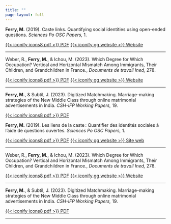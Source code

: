 ---
title: ""
page-layout: full
---

::: {.content-visible when-profile="english"}
**Ferry, M.** (2019). Caste links. Quantifying social identities using open-ended questions. *Sciences Po OSC Papers,* 1.

[{{< iconify icons8 pdf >}} PDF](https://www.sciencespo.fr/osc/sites/sciencespo.fr.osc/files/OP_2019-1-EN-def.pdf) [{{< iconify gg website >}} Website](https://www.sciencespo.fr/osc/fr/node/2089.html)

------------------------------------------------------------------------

Weber, R., **Ferry, M.**, & Ichou, M. (2023). Which Degree for Which Occupation? Vertical and Horizontal Mismatch Among Immigrants, Their Children, and Grandchildren in France., *Documents de travail Ined,* 278.

[{{< iconify icons8 pdf >}} PDF](https://archined.ined.fr/download/publication/E5OPhosBhU4QGwadVTE1/36fe6e5514cb19419c2bdf1cbc68b9d51699446278245.pdf) [{{< iconify gg website >}} Website](https://archined.ined.fr/view/E5OPhosBhU4QGwadVTE1)

------------------------------------------------------------------------

**Ferry, M.**, & Subtil, J. (2023). Digitized Matchmaking. Marriage-making strategies of the New Middle Class through online matrimonial advertisements in India. *CSH-IFP Working Papers,* 19.

[{{< iconify icons8 pdf >}} PDF](https://mathieuferry.github.io/PondicherryWorkshop/material/wp/Digitized%20Matchmaking_WP19.pdf)
:::

::: {.content-visible when-profile="french"}
**Ferry, M.** (2019). Les liens de la caste : Quantifier des identités sociales à l'aide de questions ouvertes. *Sciences Po OSC Papers,* 1.

[{{< iconify icons8 pdf >}} PDF](https://www.sciencespo.fr/osc/sites/sciencespo.fr.osc/files/OP_2019-1_FR_def.pdf) [{{< iconify gg website >}} Site web](https://www.sciencespo.fr/osc/fr/node/2089.html)

------------------------------------------------------------------------

Weber, R., **Ferry, M.**, & Ichou, M. (2023). Which Degree for Which Occupation? Vertical and Horizontal Mismatch Among Immigrants, Their Children, and Grandchildren in France., *Documents de travail Ined,* 278.

[{{< iconify icons8 pdf >}} PDF](https://archined.ined.fr/download/publication/E5OPhosBhU4QGwadVTE1/36fe6e5514cb19419c2bdf1cbc68b9d51699446278245.pdf) [{{< iconify gg website >}} Website](https://archined.ined.fr/view/E5OPhosBhU4QGwadVTE1)

------------------------------------------------------------------------

**Ferry, M.**, & Subtil, J. (2023). Digitized Matchmaking. Marriage-making strategies of the New Middle Class through online matrimonial advertisements in India. *CSH-IFP Working Papers,* 19.

[{{< iconify icons8 pdf >}} PDF](https://mathieuferry.github.io/PondicherryWorkshop/material/wp/Digitized%20Matchmaking_WP19.pdf)
:::

------------------------------------------------------------------------

